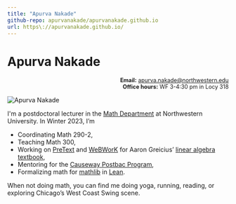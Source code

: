 ```yaml
---
title: "Apurva Nakade"
github-repo: apurvanakade/apurvanakade.github.io
url: https\://apurvanakade.github.io/
---
```


# Apurva Nakade

<div style="text-align:right; font-size: 90%;">

**Email:** [apurva.nakade@northwestern.edu](mailto:apurva.nakade@northwestern.edu) <br/>
**Office hours:** WF 3-4:30 pm in Locy 318 

</div>

![](images/me0.jpg "Apurva Nakade")

I\'m a postdoctoral lecturer in the [Math Department](https://www.math.northwestern.edu/) at Northwestern University. 
In Winter 2023, I'm

- Coordinating Math 290-2,
- Teaching Math 300,
- Working on [PreText](https://pretextbook.org/) and [WeBWorK](https://webwork.maa.org/) for Aaron Greicius' [linear algebra textbook](http://linear-algebra.northwestern.pub/frontmatter-1.html),
- Mentoring for the [Causeway Postbac Program](https://sites.northwestern.edu/causeway/),
- Formalizing math for [mathlib](https://github.com/leanprover-community/mathlib) in [Lean](https://leanprover.github.io/).

When not doing math, you can find me doing yoga, running, reading, or exploring Chicago's West Coast Swing scene.